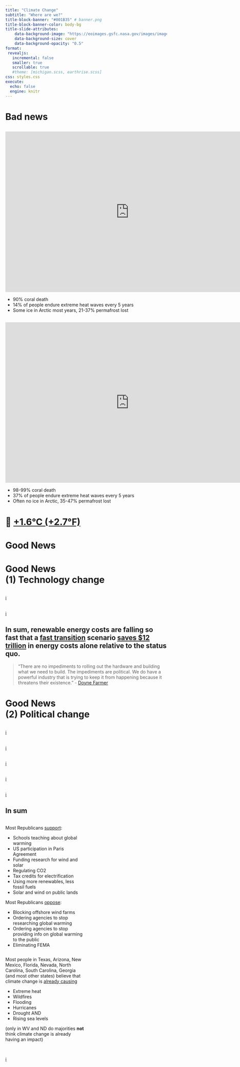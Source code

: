 ```yaml
---
title: "Climate Change"
subtitle: "Where are we?"
title-block-banner: "#001B35" # banner.png
title-block-banner-color: body-bg
title-slide-attributes:
    data-background-image: "https://eoimages.gsfc.nasa.gov/images/imagerecords/82000/82693/earthrise_vis_1092.jpg"
    data-background-size: cover
    data-background-opacity: "0.5"
format:
 revealjs:
   incremental: false
   smaller: true
   scrollable: true
   #theme: [michigan.scss, earthrise.scss]
css: styles.css
execute:
  echo: false
  engine: knitr
---
```


# Bad news


## {background-image="https://ichef.bbci.co.uk/ace/standard/1920/cpsprodpb/F04E/production/_133281516_era_5_global_sea_temp_lines2024-05-05-nc.png" background-size="contain"}

<!--https://climate.copernicus.eu/surface-air-temperature-july-2025 --> 

## {background-image="https://offsetguide.org/wp-content/uploads/2019/11/Fig1_OIF.png" background-size="contain"}


## 

<iframe scrolling="no" frameborder="0" marginheight="0px" marginwidth="0px" style="display: initial; margin: 0 auto;" src="https://cbhighcharts2019.s3.eu-west-2.amazonaws.com/UNEP+Emissions+Gap/peaking_year_15c.html" width="770px" height="500px"></iframe>

- 90% coral death
- 14% of people endure extreme heat waves every 5 years 
- Some ice in Arctic most years, 21-37% permafrost lost  <!--; sea level rise ~1m (3 feet)--> 


##

<iframe scrolling="no" frameborder="0" marginheight="0px" marginwidth="0px" style="display: initial; margin: 0 auto;" src="https://cbhighcharts2019.s3.eu-west-2.amazonaws.com/UNEP+Emissions+Gap/peaking_year_2c.html" width="770px" height="500px"></iframe>

- 98-99% coral death
- 37% of people endure extreme heat waves every 5 years 
- Often no ice in Arctic, 35-47% permafrost lost  <!--; sea levels rising up to 10 metres (30 feet)--> 


## {background-image="figs/rhodium-2023.png" background-size="contain"}

# 📍 [+1.6°C (+2.7°F)](https://climate.copernicus.eu/copernicus-2024-first-year-exceed-15degc-above-pre-industrial-level)

# Good News

# Good News  <br> (1) Technology change

<!--
## {background-image="https://elements.visualcapitalist.com/wp-content/uploads/2021/06/solar-energy-costs-wrights-law.png" background-size="contain"}
-->

## {background-image="https://cleantechnica.com/wp-content/uploads/2023/09/RMI-LCOE-chart-800x445.jpg" background-size="contain"}

## {background-image="https://climatesolutions-careers.org/wp-content/uploads/2024/03/3declines-1536x749.png" background-size="contain"}

::: footer
[ℹ️](https://rmi.org/wp-content/uploads/dlm_uploads/2023/06/rmi_renewable_revolution.pdf)
:::



## {background-image="https://i.redd.it/fnexljzv83bd1.jpeg" background-size="contain"}

## {background-image="https://i.redd.it/hw34ws6iu91e1.jpeg" background-size="contain"}

::: footer
[ℹ️](https://rmi.org/wp-content/uploads/dlm_uploads/2023/06/rmi_renewable_revolution.pdf)
:::


## {background-image="https://leraffl.github.io/LeRaffl-Gallery/images/2025-08/china_ICE_BEV_20250919.png" background-size="contain"}

## {background-image="https://leraffl.github.io/LeRaffl-Gallery/images/2025-05/singapore_ICE_BEV_20250601.png" background-size="contain"}

## In sum, renewable energy costs are falling so fast that a [fast transition](https://www.linkedin.com/posts/jamesrobeysustainability_this-weeks-chart-of-the-week-comes-from-activity-7215975523913494528-6Zwu) scenario [saves $12 trillion](https://doi.org/10.1016/j.joule.2022.08.009) in energy costs alone relative to the status quo.

> "There are no impediments to rolling out the hardware and building what we need to build. The impediments are political. We do have a powerful industry that is trying to keep it from happening because it threatens their existence." - [Doyne Farmer](https://www.volts.wtf/p/learning-curves-will-lead-to-extremely) 




# Good News  <br> (2) Political change


## {background-image="https://climatecommunication.yale.edu/wp-content/uploads/2025/05/majority-registered-voters-want-federal-agencies-to-increase-efforts-to-protect-people-from-health-harms-of-global-warming.png" background-size="contain"}

## {background-image="https://climatecommunication.yale.edu/wp-content/uploads/2025/06/climate-change-american-mind-politics-policy-spring-2025-11.1-scaled.png" background-size="contain"}

::: footer
[ℹ️](https://climatecommunication.yale.edu/publications/climate-change-in-the-american-mind-politics-policy-spring-2025/toc/5/)
:::

<!--

## {background-image="https://climatecommunication.yale.edu/wp-content/uploads/2025/06/climate-change-american-mind-politics-policy-spring-2025-1.2-scaled.png" background-size="contain"}

## {background-image="https://climatecommunication.yale.edu/wp-content/uploads/2025/06/climate-change-american-mind-politics-policy-spring-2025-1.1-scaled.png" background-size="contain"}
--> 


## {background-image="https://climatecommunication.yale.edu/wp-content/uploads/2025/06/climate-change-american-mind-politics-policy-spring-2025-2.5-2048x1603.png" background-size="contain"}

::: footer
[ℹ️](https://climatecommunication.yale.edu/publications/climate-change-in-the-american-mind-politics-policy-spring-2025/toc/5/)
:::

## {background-image="https://climatecommunication.yale.edu/wp-content/uploads/2025/06/climate-change-american-mind-politics-policy-spring-2025-2.4-2048x1603.png" background-size="contain"}

::: footer
[ℹ️](https://climatecommunication.yale.edu/publications/climate-change-in-the-american-mind-politics-policy-spring-2025/toc/5/)
:::

## {background-image="https://climatecommunication.yale.edu/wp-content/uploads/2025/06/climate-change-american-mind-politics-policy-spring-2025-2.1-scaled.png" background-size="contain"}

::: footer
[ℹ️](https://climatecommunication.yale.edu/publications/climate-change-in-the-american-mind-politics-policy-spring-2025/toc/5/)
:::

## {background-image="https://climatecommunication.yale.edu/wp-content/uploads/2025/08/fig1_maps_final-3.png" background-size="contain"}

::: footer
[ℹ️](https://climatecommunication.yale.edu/publications/attribution-across-america/)
:::

## In sum

::: {.column width="50%"}
Most Republicans [support](https://climatecommunication.yale.edu/publications/climate-change-in-the-american-mind-politics-policy-spring-2025/toc/5/): 

- Schools teaching about global warming
- US participation in Paris Agreement
- Funding research for wind and solar
- Regulating CO2
- Tax credits for electrification 
- Using more renewables, less fossil fuels
- Solar and wind on public lands

Most Republicans [oppose](https://climatecommunication.yale.edu/publications/climate-change-in-the-american-mind-politics-policy-spring-2025/toc/5/): 

- Blocking offshore wind farms
- Ordering agencies to stop researching global warming 
- Ordering agencies to stop providing info on global warming to the public 
- Eliminating FEMA
:::

::: {.column width="50%"}

Most people in Texas, Arizona, New Mexico, Florida, Nevada, North Carolina, South Carolina, Georgia (and most other states) believe that climate change is [already causing](https://climatecommunication.yale.edu/publications/attribution-across-america/)

- Extreme heat
- Wildfires
- Flooding
- Hurricanes 
- Drought AND 
- Rising sea levels

(only in WV and ND do majorities **not** think climate change is already having an impact)
:::

## {background-image="https://loquatinc.io/wp-content/uploads/2024/07/kthhmssen6ybhpbnl_v4s2cgf4ry-loquat_li-12-07-24-min.jpg" background-size="contain"}

::: footer
[ℹ️](https://www.linkedin.com/posts/jamesrobeysustainability_this-weeks-chart-of-the-week-comes-from-activity-7215975523913494528-6Zwu)
:::
